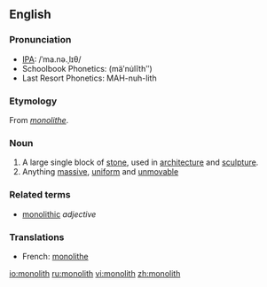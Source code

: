 {{wikipedia|dab=monolith (disambiguation)|monolith}}
==English==

===Pronunciation===
*[[IPA]]: /ˈma.nə.ˌlɪθ/
*Schoolbook Phonetics: (mäʹnu̇lĭthʺ)
*Last Resort Phonetics: MAH-nuh-lith

===Etymology===
From {{F.}} ''[[monolithe]]''.

===Noun===
{{wikipedia|monolith|monolith (1)}}
{{en-noun}}

# A large single block of [[stone]], used in [[architecture]] and [[sculpture]].
# Anything [[massive]], [[uniform]] and [[unmovable]]

===Related terms===
* [[monolithic]] ''adjective''

===Translations===
{{rfc-level|Translations at L3+ (AutoFormat would have corrected level of Related terms)}}
{{top}}
*French: [[monolithe]] {{m}}
{{bottom}}

[[io:monolith]]
[[ru:monolith]]
[[vi:monolith]]
[[zh:monolith]]